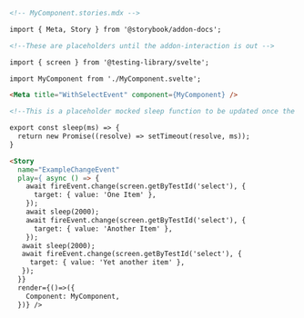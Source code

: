 ```md
<!-- MyComponent.stories.mdx -->

import { Meta, Story } from '@storybook/addon-docs';

<!--These are placeholders until the addon-interaction is out -->

import { screen } from '@testing-library/svelte';

import MyComponent from './MyComponent.svelte';

<Meta title="WithSelectEvent" component={MyComponent} />

<!--This is a placeholder mocked sleep function to be updated once the addon-interactions is out. -->

export const sleep(ms) => {
  return new Promise((resolve) => setTimeout(resolve, ms));
}

<Story 
  name="ExampleChangeEvent"
  play={ async () => {
    await fireEvent.change(screen.getByTestId('select'), {
      target: { value: 'One Item' },
    });
    await sleep(2000);
    await fireEvent.change(screen.getByTestId('select'), {
      target: { value: 'Another Item' },
    });
   await sleep(2000);
   await fireEvent.change(screen.getByTestId('select'), {
     target: { value: 'Yet another item' },
   });
  }}
  render={()=>({
    Component: MyComponent,
  })} />
```
